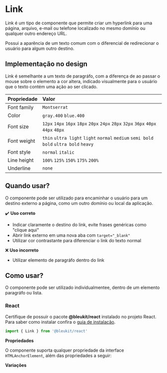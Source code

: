 
<Meta of={Link} />

# Link

Link é um tipo de componente que permite criar um hyperlink para uma página, arquivo, e-mail ou
telefone localizado no mesmo domínio ou qualquer outro endereço URL.

Possui a aparência de um texto comum com o diferencial de redirecionar o usuário para algum outro
destino.

## Implementação no design

Link é semelhante a um texto de paragráfo, com a diferença de ao passar o mouse sobre o elemento a
cor altera, indicado visualmente para o usuário que o texto contém uma ação ao ser clicado.

| Propriedade | Valor                                                                                  |
| :---------- | :------------------------------------------------------------------------------------- |
| Font family | `Montserrat`                                                                           |
| Color       | `gray.400` `blue.400`                                                                  |
| Font size   | `12px` `14px` `16px` `18px` `20px` `24px` `28px` `32px` `36px` `40px` `44px` `48px`    |
| Font weight | `thin` `ultra light` `light` `normal` `medium` `semi bold` `bold` `ultra bold` `heavy` |
| Font style  | `normal` `italic`                                                                      |
| Line height | `100%` `125%` `150%` `175%` `200%`                                                     |
| Underline   | `none`                                                                                 |

## Quando usar?

O componente pode ser utilizado para encaminhar o usuário para um destino externo a página, como um
outro domínio ou local da aplicação.

<Primary />

:heavy_check_mark: **Uso correto**

- Indicar claramente o destino do link, evite frases genéricas como "clique aqui"
- Abrir link externo em uma nova aba com `target="_blank"`
- Utilizar cor contrastante para diferenciar o link do texto normal

:x: **Uso incorreto**

- Utilizar elemento de paragráfo dentro do link

## Como usar?

O componente pode ser utilizado individualmentee, dentro de um elemento paragráfo ou lista.

### React

Certifique de possuir o pacote **@bleukit/react** instalado no projeto React. Para saber como
instalar confira o [guia de instalação](#).

```js
import { Link } from '@bleukit/react'
```

**Propriedades**

O componente suporta qualquer propriedade da interface `HTMLAnchorElement`, além das propriedades
a seguir:

<Controls />

**Variações**

<Stories includePrimary={false} />
